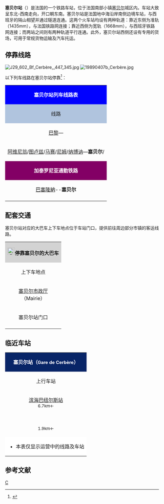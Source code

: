 {{noteTA|G1=法国地名}}
{{Infobox station
| name          = {{法国交通数据|sncf}}塞贝尔站<br>Gare de Cerbère
| type          = [[法国铁路|法国铁路]]
| image = Estacion Cerbere - Jordi Verdugo.jpg
|image_caption = 俯瞰塞贝尔站
| address       = {{FRA}}[[东比利牛斯省|东比利牛斯省]][[塞贝尔|塞贝尔]]
| latd          = 42
| latm          = 26
| lats          = 30
| latNS         = N
| longd         = 3
| longm         = 09
| longs         = 48
| longEW        = E
| operator = {{法国交通数据|sncf}}
| coordinates_display = yes
| iso_region    = FR
| line          = 
* [[纳博讷－波尔布铁路|纳博讷－波尔布铁路]]
* {{link-en|巴塞罗那－塞贝尔铁路|Barcelona–Cerbère railway}}
| platform      = 3
| tracks        = 5
| elevation = 21米
| opened        = 1878年
| rebuilt =
| status = 使用中
| closed        = 
| passengers= 约5.5万人次<ref>{{Cite web|url=https://ressources.data.sncf.com/explore/dataset/frequentation-gares/?sort=voyageurs_2014&q=cerbere|title=Fréquentation en gares en 2014|accessdate=2016-09-05|author=SNCF|date=|language=法语|publisher=SNCF|archive-date=2016-12-20|archive-url=https://web.archive.org/web/20161220055840/https://ressources.data.sncf.com/explore/dataset/frequentation-gares/?sort=voyageurs_2014&q=cerbere|dead-url=no}}</ref>
| pass_year= 2015年
| station_type = 客运车站，附近设有货场。
| connections = {{link-fr|东比利牛斯省城际客运|Transports en commun des Pyrénées-Orientales}}
| route_map =
| map_locator   = 
| note =
}}

'''塞贝尔站'''（{{lang-fr|Gare de Cerbère}}）是法国的一个铁路车站，位于法国南部小镇[[塞贝尔|塞贝尔]]城区内。车站大致呈东北-西南走向，开口朝东南。塞贝尔站是法国地中海沿岸南侧边境车站，与西班牙的{{link-en|波尔沃站|Portbou railway station|波尔沃}}隔山相望并通过隧道连通。这两个火车站均设有两种轨道：靠近东侧为准轨（1435mm），与法国铁路网连接；靠近西侧为宽轨（1668mm），与西班牙铁路网连接；而两站之间则有两种轨道平行连通。此外，塞贝尔站西侧还设有专用的货场，可用于常规货物运输及汽车托运。

== 停靠线路 ==
[[File:J29_602_Bf_Cerbère,_447_345.jpg|thumb]]
[[File:19890407b_Cerbère.jpg|thumb]]
{{动态列表|最后更新时间：2016年9月5日。本章节内容仅供参考，不排除因施工或罢工而引发的临时性变更。欢迎修正和补充}}

以下列车线路在塞贝尔站停靠<ref>{{Cite web|url=http://www.sncf.com/fr/gare/horaires/cerbere|title=CERBÈRE|accessdate=2016-09-05|author=SNCF|date=|language=法语|publisher=SNCF}}</ref>：

{| class="wikitable mw-collapsible" 
|colspan="5" style="background:#0000FF" align="center" |{{法国交通数据|sncf}} <font color=#FFFFFF>'''塞贝尔站列车线路表'''</font>
|-
!style="background:#B0C4DE"| 线路
!style="background:#B0C4DE"|车种
!style="background:#B0C4DE"|上一站
!style="background:#B0C4DE"|下一站
!style="background:#B0C4DE"|大致运行频率{{noteTag|name=noteA}}
|-
|[[巴黎奥斯特里茨站|巴黎]]—{{link-en|波尔沃站|Portbou railway station|波尔沃}}
| rowspan="1" align="center" |{{link-en|城际夜车|Intercités de Nuit}}
|{{link-fr|滨海巴纽尔斯站|Gare de Banyuls-sur-Mer|滨海巴纽尔斯}}
|{{link-en|波尔沃站|Portbou railway station|波尔沃}}
|每天1趟
|-
|[[阿维尼翁中央站|阿维尼翁]]/[[图卢兹马塔比欧站|图卢兹]]/[[马赛圣夏勒站|马赛]]/[[尼姆站|尼姆]]/[[纳博讷站|纳博讷]]—'''塞贝尔'''/{{link-en|波尔沃站|Portbou railway station|波尔沃}}
| rowspan="1" align="center"|{{link-en|奧克西塔尼大区公共交通|TER Occitanie}}
|{{link-fr|滨海巴纽尔斯站|Gare de Banyuls-sur-Mer|滨海巴纽尔斯}}
|（终点）/{{link-en|波尔沃站|Portbou railway station|波尔沃}}
|每天16趟左右
|-
|colspan="5" style="background:#830065" align="center" |<font color=#FFFFFF>'''加泰罗尼亚通勤铁路'''</font>
|-
|[[巴塞隆納聖徒車站|巴塞隆納]]-{{link-en|波尔沃站|Portbou railway station|波尔沃}}-'''塞贝尔'''
|{{link-en|加泰罗尼亚通勤铁路|Rodalies de Catalunya}}{{link-es|R11 (Rodalies)|Línea R11|R11}}
|{{link-en|波尔沃站|Portbou railway station|波尔沃}}
|终点
|-
|colspan="5" style="background:#FFFFFF"|{{noteFoot|1=
{{noteTag|name=noteA|1=在本栏中，往返1次为"1趟"；除特别标明外，其数据仅工作日有效，周末及节假日列车数量可能会减少}}
}}
|}

==配套交通==
塞贝尔站对应的大巴车上下车地点位于车站门口，{{link-fr|东比利牛斯省城际客运|Transports en commun des Pyrénées-Orientales}}提供前往周边部分市镇的客运线路。

{| class="wikitable mw-collapsible" 
|colspan="3" align="center" style="background:#D3D3D3" |[[File:BSicon_BUS.svg|24x24px]]'''停靠塞贝尔的大巴车'''
|-
!align="center" |上下车地点
!align="center" |运营单位
!align="center" |主要目的地{{noteTag|name=noteA}}
|-
|align="center" |[http://www.cerbere-village.com/UserFiles_cerberevil/files/Horaires%20bus%201%80%20Cerb%E8re-Perpignan.pdf 塞贝尔市政厅]<br>（Mairie）
|align="center" |{{link-fr|东比利牛斯省城际客运|Transports en commun des Pyrénées-Orientales}}<br>Le bus à 1€
|[[佩皮尼昂|佩皮尼昂]]（可联程中转前往省内各地）
|-
|align="center"|塞贝尔站门口
|align="center" |{{法国交通数据|sncf}}
|（''当某条铁路线施工或罢工时，SNCF可能会提供途径该线路沿途站点的大巴车''{{noteTag|name=noteB}}）
|-
|colspan="3" style="background:#FFFFFF"|{{noteFoot|1=
{{noteTag|name=noteA|1=本栏不包括可以联程中转前往的目的地}}
{{noteTag|name=noteB|1=其车票可与SNCF的同线路车票通用}}
}}
|}

==临近车站==

{|class="wikitable mw-collapsible" style="margin: 0 auto; width:42em;"
|colspan="3" style="background:#082567" align="center"|<font color=#FFFFFF>'''塞贝尔站（<span style="font-size:11pt;">Gare de Cerbère</span>）'''</font>
|-
!上行车站
!线路
!下行车站
|-
|align="center" |[[滨海巴纽尔斯站|滨海巴纽尔斯站]]<br><small>6.7km←</small>
|align="center" |'''[[纳博讷－波尔布铁路|纳博讷－波尔布铁路]]'''（准轨）
|align="center" |{{link-en|波尔沃站|Portbou railway station|波尔沃}}<br><small>→1.9km</small>
|-
|align="center" |{{link-en|波尔沃站|Portbou railway station|波尔沃}}<br><small>1.9km←</small>
|align="center" |'''{{link-es|巴塞罗那－塞贝尔铁路|Línea Barcelona-Cerbère}}'''（宽轨）
|align="center" |（终点）
|-
|colspan="3" style="background:#FFFFFF"|
*本表仅显示运营中的线路及车站
|}
== 参考文献 ==
{{Reflist}}

{{法国主要铁路车站}}
[[Category:东比利牛斯省铁路车站|C]]